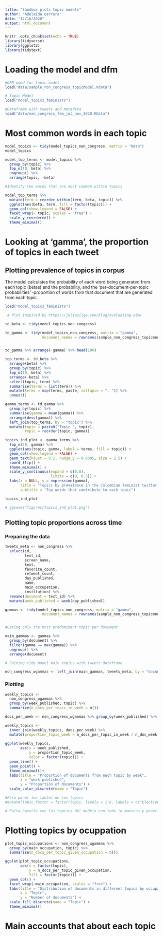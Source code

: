 ```yaml
---
title: "Sandbox plots topic models"
author: "Adelaida Barrera"
date: "12/16/2020"
output: html_document
---
```


```r
knitr::opts_chunk$set(echo = TRUE)
library(tidyverse)
library(ggplot2)
library(tidytext)
```

# Loading the model and dfm 

```r

#DFM used for topic model 
load("data/sample_non_congress_topicmodel.Rdata")

# Topic Model 
load("model_topics_feminists")

#Dataframe with tweets and metadata 
load("data/non_congress_fem_jul_nov_2020.RData")


```

# Most common words in each topic 

```r

model_topics <- tidy(model_topics_non_congress, matrix = "beta")
model_topics

model_top_terms <- model_topics %>%
  group_by(topic) %>%
  top_n(10, beta) %>%
  ungroup() %>%
  arrange(topic, -beta)

#Identify the words that are most common within topics

model_top_terms %>% 
  mutate(term = reorder_within(term, beta, topic)) %>%
  ggplot(aes(beta, term, fill = factor(topic))) +
  geom_col(show.legend = FALSE) +
  facet_wrap(~ topic, scales = "free") +
  scale_y_reordered() +
  theme_minimal()

```

# Looking at 'gamma', the proportion of topics in each tweet  

## Plotting prevalence of topics in corpus 

The model calculates the probability of each word being generated from each topic (betas) and the probability, and the 'per-document-per-topic probabilities' -proportion of words from that document that are generated from each topic. 

```r

load("model_topics_feminists")

 # Plot inspired by https://juliasilge.com/blog/evaluating-stm/

td_beta <- tidy(model_topics_non_congress)

td_gamma <- tidy(model_topics_non_congress, matrix = "gamma",
                 document_names = rownames(sample_non_congress_topicmodel))


td_gamma %>% arrange(-gamma) %>% head(100)

```

```r
top_terms <- td_beta %>%
  arrange(beta) %>%
  group_by(topic) %>%
  top_n(10, beta) %>%
  arrange(-beta) %>%
  select(topic, term) %>%
  summarise(terms = list(term)) %>%
  mutate(terms = map(terms, paste, collapse = ", ")) %>% 
  unnest()

gamma_terms <- td_gamma %>%
  group_by(topic) %>%
  summarise(gamma = mean(gamma)) %>%
  arrange(desc(gamma)) %>%
  left_join(top_terms, by = "topic") %>%
  mutate(topic = paste0("Topic ", topic),
         topic = reorder(topic, gamma))

topics_ind_plot <- gamma_terms %>%
  top_n(20, gamma) %>%
  ggplot(aes(topic, gamma, label = terms, fill = topic)) +
  geom_col(show.legend = FALSE) +
  geom_text(hjust = 0.2, nudge_y = 0.0005, size = 2.5) +
  coord_flip() +
  theme_minimal() +
  scale_y_continuous(expand = c(0,0),
                     limits = c(0, 0.3)) +
  labs(x = NULL, y = expression(gamma),
       title = "Topics by prevalence in the Colombian feminist twitter discourse",
       subtitle = "Top words that contribute to each topic")

topics_ind_plot

# ggsave("figures/topics_ind_plot.png")
```

## Plotting topic proportions across time 
### Preparing the data 
```r

tweets_meta <- non_congress %>% 
  select(id, 
         text_id, 
         screen_name,
         text,
         favorite_count,
         retweet_count,
         day_published,
         name, 
         main_occupation,
         institution) %>% 
  rename(document = text_id) %>% 
  mutate(week_published = week(day_published))

gammas <- tidy(model_topics_non_congress, matrix = "gamma",
                 document_names = rownames(sample_non_congress_topicmodel))


#Geting only the most predominant topic per document 

main_gammas <- gammas %>% 
  group_by(document) %>%
  filter(gamma == max(gamma)) %>%
  ungroup() %>%
  arrange(document)

# Joining tidy model main topics with tweetr dataframe

non_congress_wgammas <- left_join(main_gammas, tweets_meta, by = "document")

```

### Plotting

```r

weekly_topics <- 
  non_congress_wgammas %>% 
  group_by(week_published, topic) %>% 
  summarize(n_docs_per_topic_in_week = n())

docs_per_week <- non_congress_wgammas %>% group_by(week_published) %>% summarise(n_doc_week = n())

weekly_topics <-
  inner_join(weekly_topics, docs_per_week) %>% 
  mutate(proportion_topic_week = n_docs_per_topic_in_week / n_doc_week)
  
ggplot(weekly_topics,
       aes(x = week_published,
           y = proportion_topic_week,
           color = factor(topic))) +
  geom_line() + 
  geom_point() + 
  theme_minimal()+
  labs(title = "Proportion of documents from each topic by week",
       x = "week published",
       y = "Proportion of documents") +
  scale_color_discrete(name = "Topic")

#Para poner los lables de los topics 
#mutate(topic_factor = factor(topic, levels = 1:8, labels = c("Election", "Plays", "Economy", "Illegal immigrants", "Terrorism", "Cities/minorities", "Arts/museums", "Obits?")))

# Falta hacerlo con los topcics del modelo con toda la muestra y ponerle nombre a los temas
```

# Plotting topics by ocuppation 

```r

plot_topic_occupations <- non_congress_wgammas %>% 
  group_by(main_occupation, topic) %>% 
  summarise(n_docs_per_topic_given_occupation = n())

ggplot(plot_topic_occupations,
       aes(x = factor(topic),
           y = n_docs_per_topic_given_occupation,
           fill = factor(topic))) +
  geom_col() +
  facet_wrap(~main_occupation, scales = "free") +
  labs(title = "Distribution of documents in different topics by occupation of user",
       x = "Topic", 
       y = "Number of documents") +
  scale_fill_discrete(name = "Topic") +
  theme_minimal()

```

# Main accounts that about each topic 
```r



```
